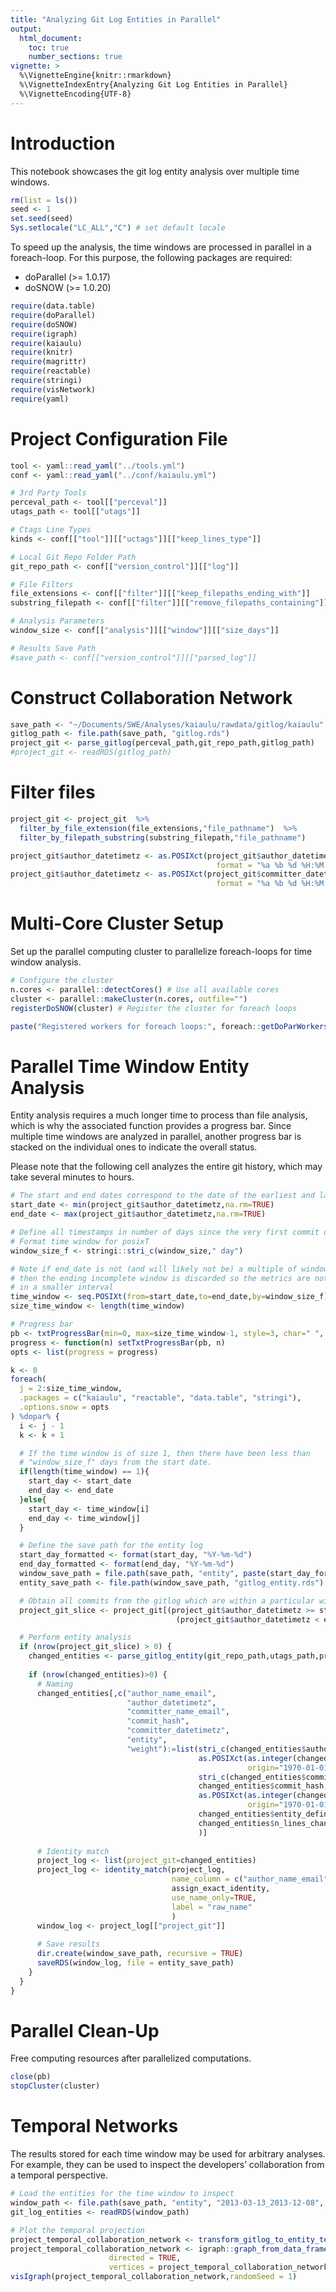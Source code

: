 ```yaml
---
title: "Analyzing Git Log Entities in Parallel"
output: 
  html_document:
    toc: true
    number_sections: true
vignette: >
  %\VignetteEngine{knitr::rmarkdown}
  %\VignetteIndexEntry{Analyzing Git Log Entities in Parallel}
  %\VignetteEncoding{UTF-8}
---
```


# Introduction

This notebook showcases the git log entity analysis over multiple time windows.

```r
rm(list = ls())
seed <- 1
set.seed(seed)
Sys.setlocale("LC_ALL","C") # set default locale
```

To speed up the analysis, the time windows are processed in parallel in a foreach-loop. For this purpose, the following packages are required:

* doParallel (>= 1.0.17)
* doSNOW (>= 1.0.20)

```r
require(data.table)
require(doParallel)
require(doSNOW)
require(igraph)
require(kaiaulu)
require(knitr)
require(magrittr)
require(reactable)
require(stringi)
require(visNetwork)
require(yaml)
```

# Project Configuration File

```r
tool <- yaml::read_yaml("../tools.yml")
conf <- yaml::read_yaml("../conf/kaiaulu.yml")

# 3rd Party Tools
perceval_path <- tool[["perceval"]]
utags_path <- tool[["utags"]]

# Ctags Line Types
kinds <- conf[["tool"]][["uctags"]][["keep_lines_type"]]

# Local Git Repo Folder Path
git_repo_path <- conf[["version_control"]][["log"]]

# File Filters
file_extensions <- conf[["filter"]][["keep_filepaths_ending_with"]]
substring_filepath <- conf[["filter"]][["remove_filepaths_containing"]]

# Analysis Parameters
window_size <- conf[["analysis"]][["window"]][["size_days"]]

# Results Save Path
#save_path <- conf[["version_control"]][["parsed_log"]]
```

# Construct Collaboration Network

```r
save_path <- "~/Documents/SWE/Analyses/kaiaulu/rawdata/gitlog/kaiaulu"
gitlog_path <- file.path(save_path, "gitlog.rds")
project_git <- parse_gitlog(perceval_path,git_repo_path,gitlog_path)
#project_git <- readRDS(gitlog_path)
```

# Filter files

```r
project_git <- project_git  %>%
  filter_by_file_extension(file_extensions,"file_pathname")  %>% 
  filter_by_filepath_substring(substring_filepath,"file_pathname")
```

```r
project_git$author_datetimetz <- as.POSIXct(project_git$author_datetimetz,
                                              format = "%a %b %d %H:%M:%S %Y %z", tz = "UTC")
project_git$author_datetimetz <- as.POSIXct(project_git$committer_datetimetz,
                                              format = "%a %b %d %H:%M:%S %Y %z", tz = "UTC")
```

# Multi-Core Cluster Setup

Set up the parallel computing cluster to parallelize foreach-loops for time window analysis.

```r
# Configure the cluster
n.cores <- parallel::detectCores() # Use all available cores
cluster <- parallel::makeCluster(n.cores, outfile="")
registerDoSNOW(cluster) # Register the cluster for foreach loops

paste("Registered workers for foreach loops:", foreach::getDoParWorkers())
```

# Parallel Time Window Entity Analysis

Entity analysis requires a much longer time to process than file analysis, which is why the associated function provides a progress bar. Since multiple time windows are analyzed in parallel, another progress bar is stacked on the individual ones to indicate the overall status. 

Please note that the following cell analyzes the entire git history, which may take several minutes to hours.

```r
# The start and end dates correspond to the date of the earliest and latest commit, respectively.
start_date <- min(project_git$author_datetimetz,na.rm=TRUE)
end_date <- max(project_git$author_datetimetz,na.rm=TRUE)

# Define all timestamps in number of days since the very first commit of the repo
# Format time window for posixT
window_size_f <- stringi::stri_c(window_size," day")

# Note if end_date is not (and will likely not be) a multiple of window_size, 
# then the ending incomplete window is discarded so the metrics are not calculated 
# in a smaller interval
time_window <- seq.POSIXt(from=start_date,to=end_date,by=window_size_f)
size_time_window <- length(time_window)

# Progress bar
pb <- txtProgressBar(min=0, max=size_time_window-1, style=3, char=" ", width=85)
progress <- function(n) setTxtProgressBar(pb, n)
opts <- list(progress = progress)

k <- 0
foreach(
  j = 2:size_time_window,
  .packages = c("kaiaulu", "reactable", "data.table", "stringi"),
  .options.snow = opts
) %dopar% {
  i <- j - 1
  k <- k + 1

  # If the time window is of size 1, then there have been less than
  # "window_size_f" days from the start date.
  if(length(time_window) == 1){
    start_day <- start_date
    end_day <- end_date
  }else{
    start_day <- time_window[i]
    end_day <- time_window[j]
  }

  # Define the save path for the entity log
  start_day_formatted <- format(start_day, "%Y-%m-%d")
  end_day_formatted <- format(end_day, "%Y-%m-%d")
  window_save_path = file.path(save_path, "entity", paste(start_day_formatted, "_", end_day_formatted, sep=""))
  entity_save_path <- file.path(window_save_path, "gitlog_entity.rds")

  # Obtain all commits from the gitlog which are within a particular window_size
  project_git_slice <- project_git[(project_git$author_datetimetz >= start_day) &
                                     (project_git$author_datetimetz < end_day), ]

  # Perform entity analysis
  if (nrow(project_git_slice) > 0) {
    changed_entities <- parse_gitlog_entity(git_repo_path,utags_path,project_git_slice,kinds,progress_bar=TRUE)
    
    if (nrow(changed_entities)>0) {
      # Naming
      changed_entities[,c("author_name_email",
                          "author_datetimetz",
                          "committer_name_email",
                          "commit_hash",
                          "committer_datetimetz",
                          "entity",
                          "weight"):=list(stri_c(changed_entities$author_name,changed_entities$author_email,sep= " "),
                                          as.POSIXct(as.integer(changed_entities$author_timestamp),
                                                     origin="1970-01-01",tz = "UTC"),
                                          stri_c(changed_entities$committer_name,changed_entities$committer_email,sep= " "),
                                          changed_entities$commit_hash,
                                          as.POSIXct(as.integer(changed_entities$committer_timestamp),
                                                     origin="1970-01-01",tz = "UTC"),
                                          changed_entities$entity_definition_name,
                                          changed_entities$n_lines_changed
                                          )]
      
      # Identity match
      project_log <- list(project_git=changed_entities)
      project_log <- identity_match(project_log,
                                    name_column = c("author_name_email"),
                                    assign_exact_identity,
                                    use_name_only=TRUE,
                                    label = "raw_name"
                                    )
      window_log <- project_log[["project_git"]]
      
      # Save results
      dir.create(window_save_path, recursive = TRUE)
      saveRDS(window_log, file = entity_save_path)
    }
  }
}
```

# Parallel Clean-Up

Free computing resources after parallelized computations.

```r
close(pb)
stopCluster(cluster)
```

# Temporal Networks 

The results stored for each time window may be used for arbitrary analyses. For example, they can be used to inspect the developers' collaboration from a temporal perspective.

```r
# Load the entities for the time window to inspect
window_path <- file.path(save_path, "entity", "2013-03-13_2013-12-08", "gitlog_entity.rds")
git_log_entities <- readRDS(window_path)

# Plot the temporal projection
project_temporal_collaboration_network <- transform_gitlog_to_entity_temporal_network(git_log_entities)
project_temporal_collaboration_network <- igraph::graph_from_data_frame(d=project_temporal_collaboration_network[["edgelist"]],
                      directed = TRUE,
                      vertices = project_temporal_collaboration_network[["nodes"]])
visIgraph(project_temporal_collaboration_network,randomSeed = 1)
```

